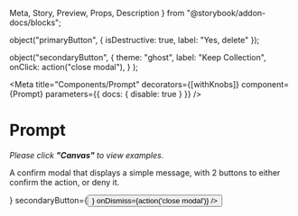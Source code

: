  Meta,
  Story,
  Preview,
  Props,
  Description
} from "@storybook/addon-docs/blocks";


  object("primaryButton", {
    isDestructive: true,
    label: "Yes, delete"
  });

  object("secondaryButton", {
    theme: "ghost",
    label: "Keep Collection",
    onClick: action("close modal"),
    }
  );

<Meta
  title="Components/Prompt"
  decorators={[withKnobs]}
  component={Prompt}
  parameters={{ docs: { disable: true } }}
/>

# Prompt

<ImportPath component={Prompt} />

*Please click **"Canvas"** to view examples.*

A confirm modal that displays a simple message, with 2 buttons to either confirm the action, or deny it.

<Props of={Prompt} />

<Story name="Knobs">
  <Prompt
    isOpen={boolean("isOpen", true)}
    desc={text(
      "content",
      "This change will be permanent and cannot be undone."
    )}
    title={text("title", "Are you sure you want to delete this collection?")}
    primaryButton={<Button {...primaryButtonProps()} />}
    secondaryButton={<Button {...secondaryButtonProps()} />}
    onDismiss={action('close modal')}
  />
</Story>
